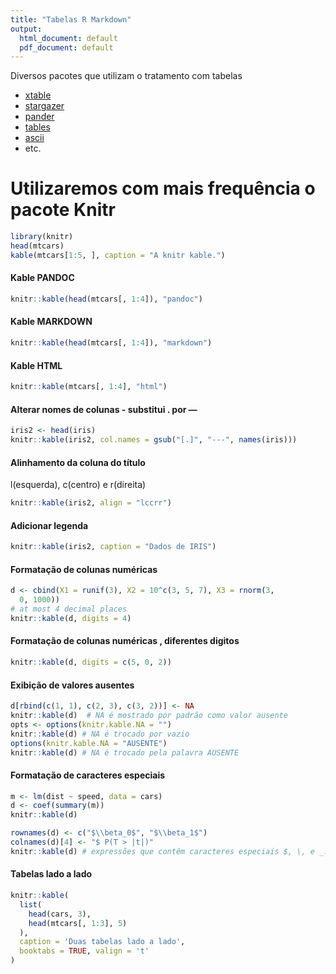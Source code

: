 ---
title: "Tabelas R Markdown"
output:
  html_document: default
  pdf_document: default
---

Diversos pacotes que utilizam o tratamento com tabelas

* [xtable](https://cran.r-project.org/web/packages/xtable/)
* [stargazer](https://cran.r-project.org/web/packages/stargazer/)
* [pander](http://rapporter.github.io/pander/)
* [tables](https://cran.r-project.org/web/packages/tables/)
* [ascii](http://eusebe.github.io/ascii/)
* etc.

# Utilizaremos com mais frequência o pacote Knitr 

```{r echo = TRUE, results = 'asis'}
library(knitr)
head(mtcars)
kable(mtcars[1:5, ], caption = "A knitr kable.")
```

#### Kable PANDOC
```{r echo = TRUE, results = 'asis'}

knitr::kable(head(mtcars[, 1:4]), "pandoc")
```

#### Kable MARKDOWN
```{r echo = TRUE, results = 'asis'}

knitr::kable(head(mtcars[, 1:4]), "markdown")
```


#### Kable HTML
```{r echo = TRUE, results = 'asis'}

knitr::kable(mtcars[, 1:4], "html")
```

#### Alterar nomes de colunas - substitui . por ---
```{r echo = TRUE, results = 'asis'}

iris2 <- head(iris)
knitr::kable(iris2, col.names = gsub("[.]", "---", names(iris)))
```

#### Alinhamento da coluna do título
l(esquerda), c(centro) e r(direita)
```{r echo = TRUE, results = 'asis'}

knitr::kable(iris2, align = "lccrr")
```


#### Adicionar legenda

```{r echo = TRUE, results = 'asis'}

knitr::kable(iris2, caption = "Dados de IRIS")
```

#### Formatação de colunas numéricas

```{r echo = TRUE, results = 'asis'}

d <- cbind(X1 = runif(3), X2 = 10^c(3, 5, 7), X3 = rnorm(3, 
  0, 1000))
# at most 4 decimal places
knitr::kable(d, digits = 4)
```

#### Formatação de colunas numéricas , diferentes digitos

```{r echo = TRUE, results = 'asis'}

knitr::kable(d, digits = c(5, 0, 2))
```

#### Exibição de valores ausentes

```{r echo = TRUE, results = 'asis'}

d[rbind(c(1, 1), c(2, 3), c(3, 2))] <- NA
knitr::kable(d)  # NA é mostrado por padrão como valor ausente
opts <- options(knitr.kable.NA = "")
knitr::kable(d) # NA é trocado por vazio
options(knitr.kable.NA = "AUSENTE")
knitr::kable(d) # NA é trocado pela palavra AUSENTE
```

#### Formatação de caracteres especiais

```{r echo = TRUE, results = 'asis'}

m <- lm(dist ~ speed, data = cars)
d <- coef(summary(m))
knitr::kable(d)

rownames(d) <- c("$\\beta_0$", "$\\beta_1$")
colnames(d)[4] <- "$ P(T > |t|)"
knitr::kable(d) # expressões que contêm caracteres especiais $, \, e _:
```

#### Tabelas lado a lado

```{r echo = TRUE, results = 'asis'}

knitr::kable(
  list(
    head(cars, 3),
    head(mtcars[, 1:3], 5)
  ),
  caption = 'Duas tabelas lado a lado',
  booktabs = TRUE, valign = 't'
)
```
